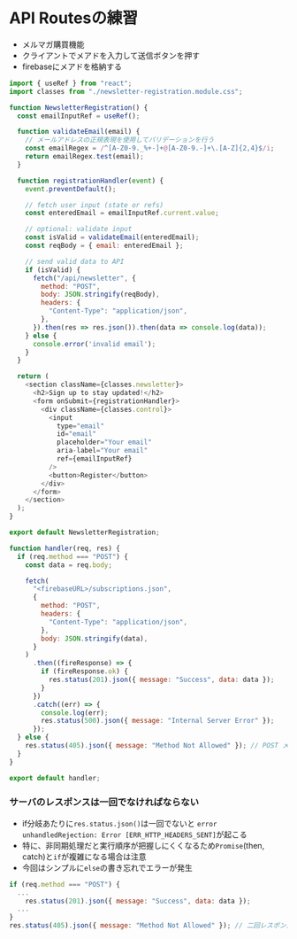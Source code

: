# API Routesの練習

- メルマガ購買機能
- クライアントでメアドを入力して送信ボタンを押す
- firebaseにメアドを格納する
```js filename="client"
import { useRef } from "react";
import classes from "./newsletter-registration.module.css";

function NewsletterRegistration() {
  const emailInputRef = useRef();

  function validateEmail(email) {
    // メールアドレスの正規表現を使用してバリデーションを行う
    const emailRegex = /^[A-Z0-9._%+-]+@[A-Z0-9.-]+\.[A-Z]{2,4}$/i;
    return emailRegex.test(email);
  }

  function registrationHandler(event) {
    event.preventDefault();

    // fetch user input (state or refs)
    const enteredEmail = emailInputRef.current.value;

    // optional: validate input
    const isValid = validateEmail(enteredEmail);
    const reqBody = { email: enteredEmail };

    // send valid data to API
    if (isValid) {
      fetch("/api/newsletter", {
        method: "POST",
        body: JSON.stringify(reqBody),
        headers: {
          "Content-Type": "application/json",
        },
      }).then(res => res.json()).then(data => console.log(data));
    } else {
      console.error('invalid email');
    }
  }

  return (
    <section className={classes.newsletter}>
      <h2>Sign up to stay updated!</h2>
      <form onSubmit={registrationHandler}>
        <div className={classes.control}>
          <input
            type="email"
            id="email"
            placeholder="Your email"
            aria-label="Your email"
            ref={emailInputRef}
          />
          <button>Register</button>
        </div>
      </form>
    </section>
  );
}

export default NewsletterRegistration;
```

```js filename="server"
function handler(req, res) {
  if (req.method === "POST") {
    const data = req.body;

    fetch(
      "<firebaseURL>/subscriptions.json",
      {
        method: "POST",
        headers: {
          "Content-Type": "application/json",
        },
        body: JSON.stringify(data),
      }
    )
      .then((fireResponse) => {
        if (fireResponse.ok) {
          res.status(201).json({ message: "Success", data: data });
        } 
      })
      .catch((err) => {
        console.log(err);
        res.status(500).json({ message: "Internal Server Error" });
      });
  } else {
    res.status(405).json({ message: "Method Not Allowed" }); // POST メソッド以外は許可しない
  }
}

export default handler;
```

### サーバのレスポンスは一回でなければならない
- if分岐あたりに`res.status.json()`は一回でないと
`error unhandledRejection: Error [ERR_HTTP_HEADERS_SENT]`が起こる
- 特に、非同期処理だと実行順序が把握しにくくなるため`Promise`(then, catch)と`if`が複雑になる場合は注意
- 今回はシンプルに`else`の書き忘れでエラーが発生
```js
if (req.method === "POST") {
  ...
    res.status(201).json({ message: "Success", data: data });
  ...
}
res.status(405).json({ message: "Method Not Allowed" }); // 二回レスポンスされるためエラー
```

